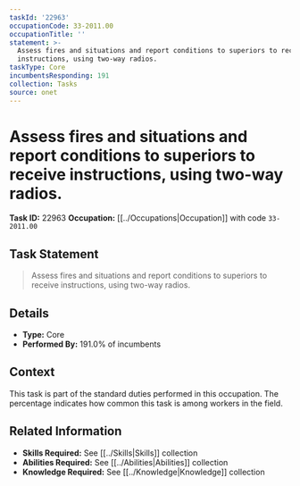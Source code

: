 ```yaml
---
taskId: '22963'
occupationCode: 33-2011.00
occupationTitle: ''
statement: >-
  Assess fires and situations and report conditions to superiors to receive
  instructions, using two-way radios.
taskType: Core
incumbentsResponding: 191
collection: Tasks
source: onet
---
```

# Assess fires and situations and report conditions to superiors to receive instructions, using two-way radios.

**Task ID:** 22963
**Occupation:** [[../Occupations|Occupation]] with code `33-2011.00`

## Task Statement

> Assess fires and situations and report conditions to superiors to receive instructions, using two-way radios.

## Details

- **Type:** Core
- **Performed By:** 191.0% of incumbents

## Context

This task is part of the standard duties performed in this occupation. The percentage indicates how common this task is among workers in the field.

## Related Information

- **Skills Required:** See [[../Skills|Skills]] collection
- **Abilities Required:** See [[../Abilities|Abilities]] collection
- **Knowledge Required:** See [[../Knowledge|Knowledge]] collection
